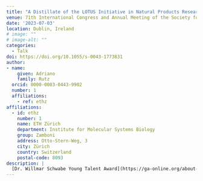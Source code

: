 ```yaml
---
title: "A Distillate of the LOTUS Initiative in Natural Products Research: Sharing Information, Building Knowledge, Extracting Wisdom"
venue: 71th International Congress and Annual Meeting of the Society for Medicinal Plant and Natural Product Research
date: '2023-07-03'
location: Dublin, Ireland
# image: ""
# image-alt: ""
categories:
  - Talk
doi: https://doi.org/10.1055/s-0043-1773831
author: 
- name: 
    given: Adriano 
    family: Rutz
  orcid: 0000-0003-0443-9902
  number: 1
  affiliations:
    - ref: ethz
affiliations:
  - id: ethz
    number: 1
    name: ETH Zürich
    department: Institute for Molecular Systems Biology
    group: Zamboni
    address: Otto-Stern-Weg, 3
    city: Zürich
    country: Switzerland
    postal-code: 8093
description: |
  [Dr. Willmar Schwabe Young Talent Award](https://ga-online.org/about-ga/awards/dr-willmar-schwabe-young-talent-prize/) lecture for the [LOTUS initiative](https://lotus.nprod.net/). [Available here](https://lotus.nprod.net/lotus-presentations/20230703_ga/20230703_ga.pdf). Or in the congress [special issue](https://doi.org/10.1055/s-013-58620).
---
```

